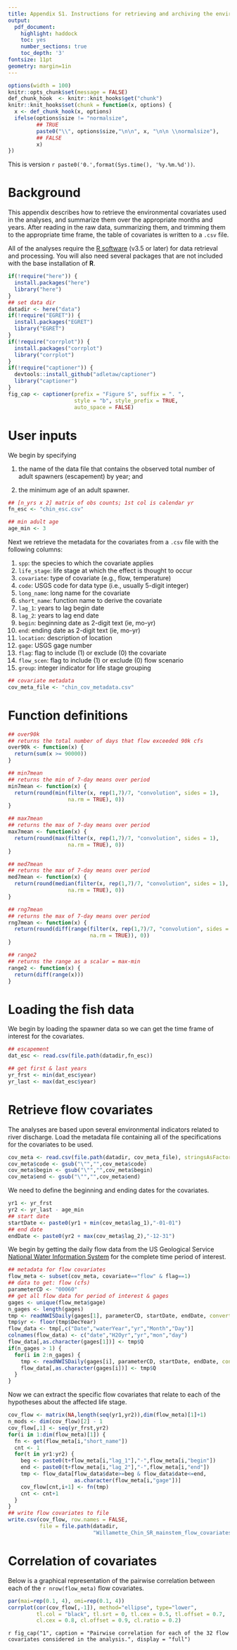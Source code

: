 ```yaml
---
title: Appendix S1. Instructions for retrieving and archiving the environmental covariates.
output:
  pdf_document:
    highlight: haddock
    toc: yes
    number_sections: true
    toc_depth: '3'
fontsize: 11pt
geometry: margin=1in
---
```


```r
options(width = 100)
knitr::opts_chunk$set(message = FALSE)
def_chunk_hook  <- knitr::knit_hooks$get("chunk")
knitr::knit_hooks$set(chunk = function(x, options) {
  x <- def_chunk_hook(x, options)
  ifelse(options$size != "normalsize",
         ## TRUE
         paste0("\\", options$size,"\n\n", x, "\n\n \\normalsize"),
         ## FALSE
         x)
})
```

\vspace{0.2in}

This is version `r paste0('0.',format(Sys.time(), '%y.%m.%d'))`.

# Background

This appendix describes how to retrieve the environmental covariates used in the analyses, and summarize them over the appropriate months and years. After reading in the raw data, summarizing them, and trimming them to the appropriate time frame, the table of covariates is written to a `.csv` file.

All of the analyses require the [R software](https://cran.r-project.org/) (v3.5 or later) for data retrieval and processing. You will also need several packages that are not included with the base installation of __R__.

```r
if(!require("here")) {
  install.packages("here")
  library("here")
}
## set data dir
datadir <- here("data")
if(!require("EGRET")) {
  install.packages("EGRET")
  library("EGRET")
}
if(!require("corrplot")) {
  install.packages("corrplot")
  library("corrplot")
}
if(!require("captioner")) {
  devtools::install_github("adletaw/captioner")
  library("captioner")
}
fig_cap <- captioner(prefix = "Figure S", suffix = ". ",
                     style = "b", style_prefix = TRUE,
                     auto_space = FALSE)
```

# User inputs

We begin by specifying

1. the name of the data file that contains the observed total number of adult spawners (escapement) by year; and

2. the minimum age of an adult spawner.
 
```r
## [n_yrs x 2] matrix of obs counts; 1st col is calendar yr
fn_esc <- "chin_esc.csv"

## min adult age
age_min <- 3
```

Next we retrieve the metadata for the covariates from a `.csv` file with the following columns:

1. `spp`: the species to which the covariate applies
2. `life_stage`: life stage at which the effect is thought to occur
3. `covariate`: type of covariate (e.g., flow, temperature)
4. `code`: USGS code for data type (i.e., usually 5-digit integer)
5. `long_name`: long name for the covariate
6. `short_name`: function name to derive the covariate
7. `lag_1`: years to lag begin date
8. `lag_2`: years to lag end date
9. `begin`: beginning date as 2-digit text (ie, mo-yr)
10. `end`: ending date as 2-digit text (ie, mo-yr)
11. `location`: description of location
12. `gage`: USGS gage number
13. `flag`: flag to include (1) or exclude (0) the covariate
14. `flow_scen`: flag to include (1) or exclude (0) flow scenario
15. `group`: integer indicator for life stage grouping

```r
## covariate metadata
cov_meta_file <- "chin_cov_metadata.csv"
```


# Function definitions

```r
## over90k
## returns the total number of days that flow exceeded 90k cfs
over90k <- function(x) {
  return(sum(x >= 90000))
}

## min7mean
## returns the min of 7-day means over period
min7mean <- function(x) {
  return(round(min(filter(x, rep(1,7)/7, "convolution", sides = 1),
                   na.rm = TRUE), 0))
}

## max7mean
## returns the max of 7-day means over period
max7mean <- function(x) {
  return(round(max(filter(x, rep(1,7)/7, "convolution", sides = 1),
                   na.rm = TRUE), 0))
}

## med7mean
## returns the max of 7-day means over period
med7mean <- function(x) {
  return(round(median(filter(x, rep(1,7)/7, "convolution", sides = 1),
                   na.rm = TRUE), 0))
}

## rng7mean
## returns the max of 7-day means over period
rng7mean <- function(x) {
  return(round(diff(range(filter(x, rep(1,7)/7, "convolution", sides = 1),
                          na.rm = TRUE)), 0))
}

## range2
## returns the range as a scalar = max-min
range2 <- function(x) {
  return(diff(range(x)))
}
```


# Loading the fish data

We begin by loading the spawner data so we can get the time frame of interest for the covariates.

```r
## escapement
dat_esc <- read.csv(file.path(datadir,fn_esc))

## get first & last years
yr_frst <- min(dat_esc$year)
yr_last <- max(dat_esc$year)
```

# Retrieve flow covariates

The analyses are based upon several environmental indicators related to river discharge. Load the metadata file containing all of the specifications for the covariates to be used.

```r
cov_meta <- read.csv(file.path(datadir, cov_meta_file), stringsAsFactors = FALSE)
cov_meta$code <- gsub("\"","",cov_meta$code)
cov_meta$begin <- gsub("\"","",cov_meta$begin)
cov_meta$end <- gsub("\"","",cov_meta$end)
```

We need to define the beginning and ending dates for the covariates.

```r
yr1 <- yr_frst
yr2 <- yr_last - age_min
## start date
startDate <- paste0(yr1 + min(cov_meta$lag_1),"-01-01")
## end date
endDate <- paste0(yr2 + max(cov_meta$lag_2),"-12-31")
```

We begin by getting the daily flow data from the US Geological Service [National Water Information System](http://waterdata.usgs.gov/nwis) for the complete time period of interest.

```r
## metadata for flow covariates
flow_meta <- subset(cov_meta, covariate=="flow" & flag==1)
## data to get: flow (cfs)
parameterCD <- "00060"
## get all flow data for period of interest & gages
gages <- unique(flow_meta$gage)
n_gages <- length(gages)
tmp <- readNWISDaily(gages[1], parameterCD, startDate, endDate, convert=FALSE)
tmp$yr <- floor(tmp$DecYear)
flow_data <- tmp[,c("Date","waterYear","yr","Month","Day")]
colnames(flow_data) <- c("date","H2Oyr","yr","mon","day")
flow_data[,as.character(gages[1])] <- tmp$Q
if(n_gages > 1) {
  for(i in 2:n_gages) {
    tmp <- readNWISDaily(gages[i], parameterCD, startDate, endDate, convert=FALSE)
    flow_data[,as.character(gages[i])] <- tmp$Q
  }
}
```

Now we can extract the specific flow covariates that relate to each of the hypotheses about the affected life stage.

```r
cov_flow <- matrix(NA,length(seq(yr1,yr2)),dim(flow_meta)[1]+1)
n_mods <- dim(cov_flow)[2] - 1
cov_flow[,1] <- seq(yr_frst,yr2)
for(i in 1:dim(flow_meta)[1]) {
  fn <- get(flow_meta[i,"short_name"])
  cnt <- 1
  for(t in yr1:yr2) {
    beg <- paste0(t+flow_meta[i,"lag_1"],"-",flow_meta[i,"begin"])
    end <- paste0(t+flow_meta[i,"lag_2"],"-",flow_meta[i,"end"])
    tmp <- flow_data[flow_data$date>=beg & flow_data$date<=end,
                     as.character(flow_meta[i,"gage"])]
    cov_flow[cnt,i+1] <- fn(tmp)
    cnt <- cnt+1
  }
}
## write flow covariates to file
write.csv(cov_flow, row.names = FALSE,
          file = file.path(datadir,
                           "Willamette_Chin_SR_mainstem_flow_covariates.csv"))
```

# Correlation of covariates

Below is a graphical representation of the pairwise correlation between each of the `r nrow(flow_meta)` flow covariates.

```r
par(mai=rep(0.1, 4), omi=rep(0.1, 4))
corrplot(cor(cov_flow[,-1]), method="ellipse", type="lower",
         tl.col = "black", tl.srt = 0, tl.cex = 0.5, tl.offset = 0.7,
         cl.cex = 0.8, cl.offset = 0.9, cl.ratio = 0.2)
```

`r fig_cap("1", caption = "Pairwise correlation for each of the 32 flow covariates considered in the analysis.", display = "full")`

